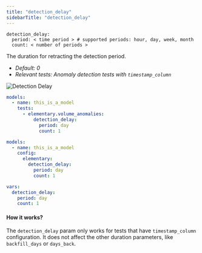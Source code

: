 ```yaml
---
title: "detection_delay"
sidebarTitle: "detection_delay"
---
```


```
detection_delay:
  period: < time period > # supported periods: hour, day, week, month
  count: < number of periods >
```

The duration for retracting the detection period.


- _Default: 0_
- _Relevant tests: Anomaly detection tests with `timestamp_column`_

<img
  src="/pics/anomalies/detection-delay.png"
  alt="Detection Delay"
/>

<RequestExample>

```yml test
models:
  - name: this_is_a_model
    tests:
      - elementary.volume_anomalies:
          detection_delay:
            period: day
            count: 1
```

```yml model
models:
  - name: this_is_a_model
    config:
      elementary:
        detection_delay:
          period: day
          count: 1
```

```yml dbt_project.yml
vars:
  detection_delay:
    period: day
    count: 1
```

</RequestExample>

#### How it works?

The `detection_delay` param only works for tests that have `timestamp_column` configuration.
It does not affect the other duration parameters, like `backfill_days` or `days_back`.